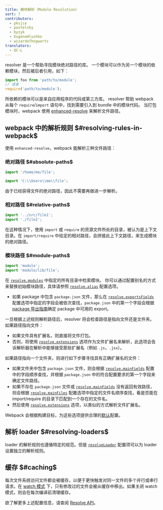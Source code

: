 ```yaml
---
title: 模块解析（Module Resolution）
sort: 7
contributors:
  - pksjce
  - pastelsky
  - byzyk
  - EugeneHlushko
  - wizardofhogwarts
translators:
  - QC-L
---
```


resolver 是一个帮助寻找模块绝对路径的库。
一个模块可以作为另一个模块的依赖模块，然后被后者引用，如下：

```js
import foo from 'path/to/module';
// 或者
require('path/to/module');
```

所依赖的模块可以是来自应用程序的代码或第三方库。
resolver 帮助 webpack 从每个 `require`/`import` 语句中，找到需要引入到 bundle 中的模块代码。
当打包模块时，webpack 使用 [enhanced-resolve](https://github.com/webpack/enhanced-resolve) 来解析文件路径。

## webpack 中的解析规则 $#resolving-rules-in-webpack$

使用 `enhanced-resolve`，webpack 能解析三种文件路径：

### 绝对路径 $#absolute-paths$

```js
import '/home/me/file';

import 'C:\\Users\\me\\file';
```

由于已经获得文件的绝对路径，因此不需要再做进一步解析。

### 相对路径 $#relative-paths$

```js
import '../src/file1';
import './file2';
```

在这种情况下，使用 `import` 或 `require` 的资源文件所处的目录，被认为是上下文目录。在 `import/require` 中给定的相对路径，会拼接此上下文路径，来生成模块的绝对路径。

### 模块路径 $#module-paths$

```js
import 'module';
import 'module/lib/file';
```

在 [`resolve.modules`](/configuration/resolve/#resolvemodules) 中指定的所有目录中检索模块。
你可以通过配置别名的方式来替换初始模块路径，具体请参照 [`resolve.alias`](/configuration/resolve/#resolvealias) 配置选项。

- 如果 package 中包含 `package.json` 文件，那么在 [`resolve.exportsFields`](/configuration/resolve/#resolveexportsfields) 配置选项中指定的字段会被依次查找，`package.json` 中的第一个字段会根据 [package 导出指南](/guides/package-exports/)确定 package 中可用的 export。

一旦根据上述规则解析路径后，resolver 将会检查路径是指向文件还是文件夹。如果路径指向文件：

- 如果文件具有扩展名，则直接将文件打包。
- 否则，将使用 [`resolve.extensions`](/configuration/resolve/#resolveextensions) 选项作为文件扩展名来解析，此选项会告诉解析器在解析中能够接受那些扩展名（例如 `.js`，`.jsx`）。

如果路径指向一个文件夹，则进行如下步骤寻找具有正确扩展名的文件：

- 如果文件夹中包含 `package.json` 文件，则会根据 [`resolve.mainFields`](/configuration/resolve/#resolvemainfields) 配置中的字段顺序查找，并根据 `package.json` 中的符合配置要求的第一个字段来确定文件路径。
- 如果不存在 `package.json` 文件或 [`resolve.mainFields`](/configuration/resolve/#resolvemainfields) 没有返回有效路径，则会根据 [`resolve.mainFiles`](/configuration/resolve/#resolvemainfiles) 配置选项中指定的文件名顺序查找，看是否能在 import/require 的目录下匹配到一个存在的文件名。
- 然后使用 [`resolve.extensions`](/configuration/resolve/#resolveextensions) 选项，以类似的方式解析文件扩展名。

Webpack 会根据构建目标，为这些选项提供合理的[默认](/configuration/resolve)配置。

## 解析 loader $#resolving-loaders$

loader 的解析规则也遵循特定的规范。但是 [`resolveLoader`](/configuration/resolve/#resolveloader) 配置项可以为 loader 设置独立的解析规则。

## 缓存 $#caching$

每次文件系统访问文件都会被缓存，以便于更快触发对同一文件的多个并行或串行请求。在 [watch 模式](/configuration/watch/#watch) 下，只有修改过的文件会被从缓存中移出。如果关闭 watch 模式，则会在每次编译前清理缓存。

欲了解更多上述配置信息，请查阅 [Resolve API](/configuration/resolve)。
